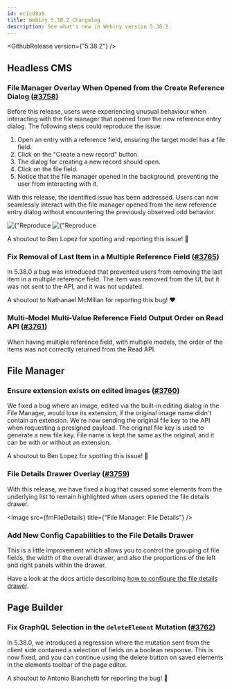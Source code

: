 ```yaml
---
id: ec1cd8a9
title: Webiny 5.38.2 Changelog
description: See what's new in Webiny version 5.38.2.
---
```



<GithubRelease version={"5.38.2"} />

## Headless CMS

### File Manager Overlay When Opened from the Create Reference Dialog ([#3758](https://github.com/webiny/webiny-js/pull/3758))

Before this release, users were experiencing unusual behaviour when interacting with the file manager that opened from the new reference entry dialog. The following steps could reproduce the issue:

1. Open an entry with a reference field, ensuring the target model has a file field.
2. Click on the "Create a new record" button.
3. The dialog for creating a new record should open.
4. Click on the file field.
5. Notice that the file manager opened in the background, preventing the user from interacting with it.

With this release, the identified issue has been addressed. Users can now seamlessly interact with the file manager opened from the new reference entry dialog without encountering the previously observed odd behavior.

<Gallery>
  <Image src={hcmsFm1} alt={"Reproduce bug: Step 1"} />
  <Image src={hcmsFm2} alt={"Reproduce bug: Step 2"} />
</Gallery>

A shoutout to Ben Lopez for spotting and reporting this issue! 🙏

### Fix Removal of Last Item in a Multiple Reference Field ([#3765](https://github.com/webiny/webiny-js/pull/3765))

In 5.38.0 a bug was introduced that prevented users from removing the last item in a multiple reference field. The item was removed from the UI, but it was not sent to the API, and it was not updated.

A shoutout to Nathanael McMillan for reporting this bug! ❤️

### Multi-Model Multi-Value Reference Field Output Order on Read API ([#3761](https://github.com/webiny/webiny-js/pull/3761))

When having multiple reference field, with multiple models, the order of the items was not correctly returned from the Read API.

## File Manager

### Ensure extension exists on edited images ([#3760](https://github.com/webiny/webiny-js/pull/3760))

We fixed a bug where an image, edited via the built-in editing dialog in the File Manager, would lose its extension, if the original image name didn't contain an extension. We're now sending the original file key to the API when requesting a presigned payload. The original file key is used to generate a new file key. File name is kept the same as the original, and it can be with or without an extension.

A shoutout to Ben Lopez for spotting this issue! 🙏

### File Details Drawer Overlay ([#3759](https://github.com/webiny/webiny-js/pull/3759))

With this release, we have fixed a bug that caused some elements from the underlying list to remain highlighted when users opened the file details drawer.

<Image src={fmFileDetails} title={"File Manager: File Details"} />

### Add New Config Capabilities to the File Details Drawer

This is a little improvement which allows you to control the grouping of file fields, the width of the overall drawer, and also the proportions of the left and right panels within the drawer.

Have a look at the docs article describing [how to configure the file details drawer](https://www.webiny.com/docs/file-manager/extending/customize-file-details-drawer).

## Page Builder

### Fix GraphQL Selection in the `deleteElement` Mutation ([#3762](https://github.com/webiny/webiny-js/pull/3762))

In 5.38.0, we introduced a regression where the mutation sent from the client side contained a selection of fields on a boolean response. This is now fixed, and you can continue using the delete button on saved elements in the elements toolbar of the page editor.  

A shoutout to Antonio Bianchetti for reporting the bug! 🍻
